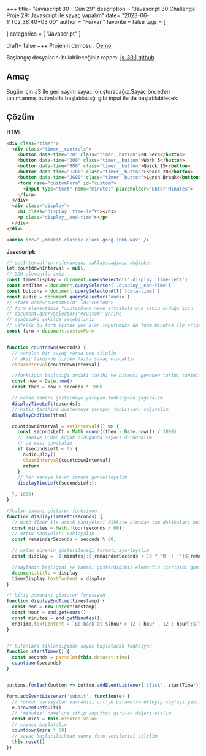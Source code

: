 +++
title= "Javascript 30 - Gün 29"
description = "Javascript 30 Challenge Proje 29: Javascript ile sayaç yapalım"
date= "2023-06-11T02:38:40+03:00"
author = "Furkan"
favorite = false
tags = [

]
categories = [
"Javascript"
]

draft= false
+++
Projenin demosu : [Demo](https://elbaley.github.io/js-30/29/index-solution.html)

Başlangıç dosyalarını bulabileceğiniz repom: [js-30 | github](https://github.com/elbaley/js-30)

## Amaç
Bugün için JS ile geri sayım sayacı oluşturacağız.Sayaç önceden tanımlanmış butonlarla başlatılacağı gibi input ile de başlatılabilecek.

## Çözüm
**HTML**:
```html
<div class="timer">
  <div class="timer__controls">
    <button data-time="20" class="timer__button">20 Secs</button>
    <button data-time="300" class="timer__button">Work 5</button>
    <button data-time="900" class="timer__button">Quick 15</button>
    <button data-time="1200" class="timer__button">Snack 20</button>
    <button data-time="3600" class="timer__button">Lunch Break</button>
    <form name="customForm" id="custom">
      <input type="text" name="minutes" placeholder="Enter Minutes">
    </form>
  </div>
  <div class="display">
    <h1 class="display__time-left"></h1>
    <p class="display__end-time"></p>
  </div>
</div>

<audio src="./mixkit-classic-clock-gong-1066.wav" />
```
**Javascript**:
```js
// setInterval'ın referansını saklayacağımız değişken
let countdownInterval = null;
// DOM elementlerimiz
const timerDisplay = document.querySelector('.display__time-left')
const endTime = document.querySelector('.display__end-time')
const buttons = document.querySelectorAll('[data-time]')
const audio = document.querySelector('audio')
// <form name="customForm" id="custom">
// form elementimiz "customForm name attribute'una sahip olduğu için 
// document.querySelector('#custom" yerine 
// aşağıdaki şekilde seçebiliriz
// üstelik bu form içinde yer alan inputumuza da form.minutes ile erişebiliriz
const form = document.customForm


function countdown(seconds) {
  // varolan bir sayaç varsa onu silelim 
  // aksi takdirde birden fazla sayaç olacaktır
  clearInterval(countdownInterval)

  //fonksiyon başladığı andaki tarihi ve bitmesi gereken tarihi tanımlayalım
  const now = Date.now()
  const then = now + seconds * 1000

  // kalan zamanı göstermeye yarayan fonksiyonu çağıralım
  displayTimeLeft(seconds);
  // bitiş tarihini göstermeye yarayan fonksiyonu çağıralım
  displayEndTime(then)

  countdownInterval = setInterval(() => {
    const secondsLeft = Math.round((then - Date.now()) / 1000)
    // saniye 0'dan küçük olduğunda sayacı durduralım
    // ve sesi oynatalım
    if (secondsLeft < 0) {
      audio.play()
      clearInterval(countdownInterval)
      return
    }
    // her saniye kalan zamanı güncelleyelim
    displayTimeLeft(secondsLeft);

  }, 1000)
}

//kalan zamanı gösteren fonksiyon
function displayTimeLeft(seconds) {
  // Math.floor ile artık saniyeleri dikkate almadan tam dakikaları bulalım
  const minutes = Math.floor(seconds / 60);
  // artık saniyeleri saklayalım
  const remainderSeconds = seconds % 60;

  // kalan sürenin gösterileceği formatı ayarlayalım
  const display = `${minutes}:${remainderSeconds < 10 ? '0' : ''}${remainderSeconds}`

  //sayfanın başlığını ve zamanı gösterdiğimiz elementin içeriğini güncelleyelim
  document.title = display
  timerDisplay.textContent = display
}

// bitiş zamanını gösteren fonksiyon
function displayEndTime(timestamp) {
  const end = new Date(timestamp)
  const hour = end.getHours()
  const minutes = end.getMinutes();
  endTime.textContent = `Be back at ${hour > 12 ? hour - 12 : hour}:${minutes < 10 ? '0' : ''}${minutes}`
}


// butonlara tıklandığında sayaç başlatacak fonksiyon
function startTimer() {
  const seconds = parseInt(this.dataset.time)
  countdown(seconds)
}


buttons.forEach(button => button.addEventListener('click', startTimer))

form.addEventListener('submit', function(e) {
  // formun varsayılan davranışı url'ye parametre ekleyip sayfayı yenilemek olacaktır bunu engelleyelim
  e.preventDefault()
  // 'minutes' name'ine sahip inputtan girilen değeri alalım
  const mins = this.minutes.value
  // sayacı başlatalım
  countdown(mins * 60)
  // sayaç başlatıldıktan sonra form verilerini silelim
  this.reset()
})
```
